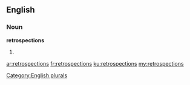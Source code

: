 ==English==

===Noun===
'''retrospections'''

# {{plural of|[[retrospection]]}}

[[Category:English plurals]]

[[ar:retrospections]]
[[fr:retrospections]]
[[ku:retrospections]]
[[my:retrospections]]
